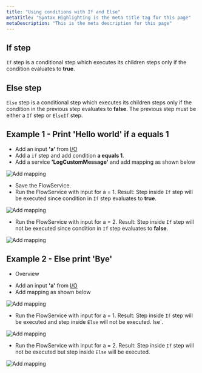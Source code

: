 ```yaml
---
title: "Using conditions with If and Else"
metaTitle: "Syntax Highlighting is the meta title tag for this page"
metaDescription: "This is the meta description for this page"
---
```


## If step
`If` step is a conditional step which executes its children steps only if the condition evaluates to **true**.

## Else step
`Else` step is a conditional step which executes its children steps only if the condition in the previous step evaluates to **false**.
The previous step must be either a `If` step or `ElseIf` step.

## Example 1 - Print 'Hello world' if a equals 1
* Add an input **'a'** from [I/O](../assets/conditional-constructs/if_inputs.png)
* Add a `if` step and add condition **a equals 1**.
* Add a service **'LogCustomMessage'** and add mapping as shown below

![Add mapping](../assets/conditional-constructs/if_mapping.gif)

* Save the FlowService.
* Run the FlowService with input for a = 1. Result: Step inside `If` step will be executed since condition in `If` step evaluates to **true**.

![Add mapping](../assets/conditional-constructs/if_result_1.png)

* Run the FlowService with input for a = 2. Result: Step inside `If` step will not be executed since condition in `If` step evaluates to **false**.

![Add mapping](../assets/conditional-constructs/if_result_2.png)

## Example 2 - Else print 'Bye' 
* Overview

<FlowService textToCopy={ifElseJSON}>
  <FlowStep comment="Print 'Hello World', if a == 1, else print 'Bye'" img="conditional-constructs/if_else.png"/>
</FlowService>

* Add an input **'a'** from [I/O](../assets/conditional-constructs/if_inputs.png)
* Add mapping as shown below

![Add mapping](../assets/conditional-constructs/else_mapping.gif)

* Run the FlowService with input for a = 1. Result: Step inside `If` step will be executed and step inside `Else` will not be executed.
lse`.

![Add mapping](../assets/conditional-constructs/if_result_1.png)

* Run the FlowService with input for a = 2. Result: Step inside `If` step will not be executed but step inside `Else` will be executed.

![Add mapping](../assets/conditional-constructs/else_result.png)